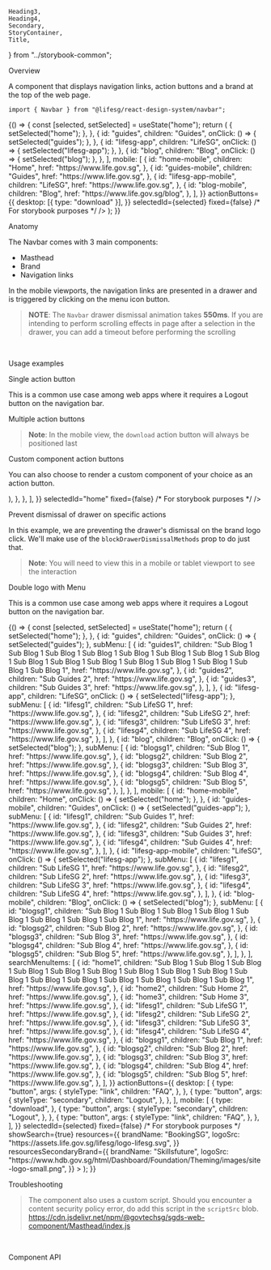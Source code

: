     Heading3,
    Heading4,
    Secondary,
    StoryContainer,
    Title,
} from "../storybook-common";

<Meta title="Modules/Navbar" component={Navbar} />

<Title>Navbar</Title>

<Secondary>Overview</Secondary>

A component that displays navigation links, action buttons and a brand at the top of the web page.

```tsx
import { Navbar } from "@lifesg/react-design-system/navbar";
```

<Canvas>
    <Story name="Navbar">
        {() => {
            const [selected, setSelected] = useState("home");
            return (
                <Navbar
                    items={{
                        desktop: [
                            {
                                id: "home",
                                children: "Home",
                                onClick: () => {
                                    setSelected("home");
                                },
                            },
                            {
                                id: "guides",
                                children: "Guides",
                                onClick: () => {
                                    setSelected("guides");
                                },
                            },
                            {
                                id: "lifesg-app",
                                children: "LifeSG",
                                onClick: () => {
                                    setSelected("lifesg-app");
                                },
                            },
                            {
                                id: "blog",
                                children: "Blog",
                                onClick: () => {
                                    setSelected("blog");
                                },
                            },
                        ],
                        mobile: [
                            {
                                id: "home-mobile",
                                children: "Home",
                                href: "https://www.life.gov.sg",
                            },
                            {
                                id: "guides-mobile",
                                children: "Guides",
                                href: "https://www.life.gov.sg",
                            },
                            {
                                id: "lifesg-app-mobile",
                                children: "LifeSG",
                                href: "https://www.life.gov.sg",
                            },
                            {
                                id: "blog-mobile",
                                children: "Blog",
                                href: "https://www.life.gov.sg/blog",
                            },
                        ],
                    }}
                    actionButtons={{
                        desktop: [{ type: "download" }],
                    }}
                    selectedId={selected}
                    fixed={false} /* For storybook purposes */
                />
            );
        }}
    </Story>
</Canvas>

<Heading3>Anatomy</Heading3>

The Navbar comes with 3 main components:

-   Masthead
-   Brand
-   Navigation links

In the mobile viewports, the navigation links are presented in a drawer and is triggered by clicking on the menu icon button.

> **NOTE**: The `Navbar` drawer dismissal animation takes **550ms**. If you are intending to perform scrolling effects in page after a selection in the drawer, you can add a timeout before performing the scrolling

<br />

<Secondary>Usage examples</Secondary>

<Heading3>Single action button</Heading3>

This is a common use case among web apps where it requires a Logout button on the navigation bar.

<Preview>
    <Story name="Single action button">
        <Navbar
            items={{
                desktop: [],
                mobile: [],
            }}
            actionButtons={{
                desktop: [
                    {
                        type: "button",
                        args: {
                            styleType: "secondary",
                            children: "Logout",
                        },
                    },
                ],
            }}
            selectedId="home"
            fixed={false} /* For storybook purposes */
        />
    </Story>
</Preview>

<Heading3>Multiple action buttons</Heading3>

> **Note**: In the mobile view, the `download` action button will always be positioned last

<Preview>
    <Story name="Multiple action buttons">
        <Navbar
            items={{
                desktop: [
                    {
                        id: "home",
                        children: "Home",
                        href: "https://www.life.gov.sg",
                        target: "_blank",
                    },
                    {
                        id: "guides",
                        children: "Guides",
                        href: "https://www.life.gov.sg",
                    },
                    {
                        id: "lifesg-app",
                        children: "LifeSG",
                        href: "https://www.life.gov.sg",
                    },
                ],
            }}
            actionButtons={{
                desktop: [
                    {
                        type: "button",
                        args: {
                            styleType: "link",
                            children: "FAQ",
                        },
                    },
                    {
                        type: "button",
                        args: {
                            styleType: "secondary",
                            children: "Logout",
                        },
                    },
                    {
                        type: "download",
                    },
                ],
                mobile: [
                    {
                        type: "download",
                    },
                    {
                        type: "button",
                        args: {
                            styleType: "secondary",
                            children: "Logout",
                        },
                    },
                    {
                        type: "button",
                        args: {
                            styleType: "link",
                            children: "FAQ",
                        },
                    },
                ],
            }}
            selectedId="home"
            fixed={false} /* For storybook purposes */
        />
    </Story>
</Preview>

<Heading3>Custom component action buttons</Heading3>

You can also choose to render a custom component of your choice as an action button.

<Preview>
    <Story name="Custom action buttons">
        <Navbar
            items={{
                desktop: [
                    {
                        id: "home",
                        children: "Home",
                        href: "https://www.life.gov.sg",
                        target: "_blank",
                    },
                    {
                        id: "guides",
                        children: "Guides",
                        href: "https://www.life.gov.sg",
                    },
                    {
                        id: "lifesg-app",
                        children: "LifeSG",
                        href: "https://www.life.gov.sg",
                    },
                ],
            }}
            actionButtons={{
                desktop: [
                    {
                        type: "component",
                        args: {
                            render: (
                                <IconButton>
                                    <GearIcon
                                        style={{
                                            width: "1.25rem",
                                            height: "1.25rem",
                                        }}
                                    />
                                </IconButton>
                            ),
                        },
                    },
                ],
            }}
            selectedId="home"
            fixed={false} /* For storybook purposes */
        />
    </Story>
</Preview>

<Heading3>Prevent dismissal of drawer on specific actions</Heading3>

In this example, we are preventing the drawer's dismissal on the brand logo click. We'll make use of
the `blockDrawerDismissalMethods` prop to do just that.

> **Note**: You will need to view this in a mobile or tablet viewport to see the interaction

<Preview>
    <Story name="Prevent drawer dismissal">
        <Navbar
            items={{
                desktop: [
                    {
                        id: "home",
                        children: "Home",
                        href: "https://www.life.gov.sg",
                        target: "_blank",
                    },
                    {
                        id: "guides",
                        children: "Guides",
                        href: "https://www.life.gov.sg",
                    },
                    {
                        id: "lifesg-app",
                        children: "LifeSG",
                        href: "https://www.life.gov.sg",
                    },
                ],
            }}
            actionButtons={{
                desktop: [
                    {
                        type: "download",
                    },
                ],
            }}
            selectedId="home"
            fixed={false} /* For storybook purposes */
            blockDrawerDismissalMethods={["brand-click"]}
        />
    </Story>
</Preview>

<Heading3>Double logo with Menu</Heading3>

This is a common use case among web apps where it requires a Logout button on the navigation bar.

<Preview>
    <Story name="Double logo with Menu">
        {() => {
            const [selected, setSelected] = useState("home");
            return (
                <Navbar
                    items={{
                        desktop: [
                            {
                                id: "home",
                                children: "Home",
                                onClick: () => {
                                    setSelected("home");
                                },
                            },
                            {
                                id: "guides",
                                children: "Guides",
                                onClick: () => {
                                    setSelected("guides");
                                },
                                subMenu: [
                                    {
                                        id: "guides1",
                                        children:
                                            "Sub Blog 1 Sub Blog 1 Sub Blog 1 Sub Blog 1 Sub Blog 1 Sub Blog 1 Sub Blog 1 Sub Blog 1 Sub Blog 1 Sub Blog 1 Sub Blog 1 Sub Blog 1 Sub Blog 1 Sub Blog 1 Sub Blog 1 Sub Blog 1",
                                        href: "https://www.life.gov.sg",
                                    },
                                    {
                                        id: "guides2",
                                        children: "Sub Guides 2",
                                        href: "https://www.life.gov.sg",
                                    },
                                    {
                                        id: "guides3",
                                        children: "Sub Guides 3",
                                        href: "https://www.life.gov.sg",
                                    },
                                ],
                            },
                            {
                                id: "lifesg-app",
                                children: "LifeSG",
                                onClick: () => {
                                    setSelected("lifesg-app");
                                },
                                subMenu: [
                                    {
                                        id: "lifesg1",
                                        children: "Sub LifeSG 1",
                                        href: "https://www.life.gov.sg",
                                    },
                                    {
                                        id: "lifesg2",
                                        children: "Sub LifeSG 2",
                                        href: "https://www.life.gov.sg",
                                    },
                                    {
                                        id: "lifesg3",
                                        children: "Sub LifeSG 3",
                                        href: "https://www.life.gov.sg",
                                    },
                                    {
                                        id: "lifesg4",
                                        children: "Sub LifeSG 4",
                                        href: "https://www.life.gov.sg",
                                    },
                                ],
                            },
                            {
                                id: "blog",
                                children: "Blog",
                                onClick: () => {
                                    setSelected("blog");
                                },
                                subMenu: [
                                    {
                                        id: "blogsg1",
                                        children: "Sub Blog 1",
                                        href: "https://www.life.gov.sg",
                                    },
                                    {
                                        id: "blogsg2",
                                        children: "Sub Blog 2",
                                        href: "https://www.life.gov.sg",
                                    },
                                    {
                                        id: "blogsg3",
                                        children: "Sub Blog 3",
                                        href: "https://www.life.gov.sg",
                                    },
                                    {
                                        id: "blogsg4",
                                        children: "Sub Blog 4",
                                        href: "https://www.life.gov.sg",
                                    },
                                    {
                                        id: "blogsg5",
                                        children: "Sub Blog 5",
                                        href: "https://www.life.gov.sg",
                                    },
                                ],
                            },
                        ],
                        mobile: [
                            {
                                id: "home-mobile",
                                children: "Home",
                                onClick: () => {
                                    setSelected("home");
                                },
                            },
                            {
                                id: "guides-mobile",
                                children: "Guides",
                                onClick: () => {
                                    setSelected("guides-app");
                                },
                                subMenu: [
                                    {
                                        id: "lifesg1",
                                        children: "Sub Guides 1",
                                        href: "https://www.life.gov.sg",
                                    },
                                    {
                                        id: "lifesg2",
                                        children: "Sub Guides 2",
                                        href: "https://www.life.gov.sg",
                                    },
                                    {
                                        id: "lifesg3",
                                        children: "Sub Guides 3",
                                        href: "https://www.life.gov.sg",
                                    },
                                    {
                                        id: "lifesg4",
                                        children: "Sub Guides 4",
                                        href: "https://www.life.gov.sg",
                                    },
                                ],
                            },
                            {
                                id: "lifesg-app-mobile",
                                children: "LifeSG",
                                onClick: () => {
                                    setSelected("lifesg-app");
                                },
                                subMenu: [
                                    {
                                        id: "lifesg1",
                                        children: "Sub LifeSG 1",
                                        href: "https://www.life.gov.sg",
                                    },
                                    {
                                        id: "lifesg2",
                                        children: "Sub LifeSG 2",
                                        href: "https://www.life.gov.sg",
                                    },
                                    {
                                        id: "lifesg3",
                                        children: "Sub LifeSG 3",
                                        href: "https://www.life.gov.sg",
                                    },
                                    {
                                        id: "lifesg4",
                                        children: "Sub LifeSG 4",
                                        href: "https://www.life.gov.sg",
                                    },
                                ],
                            },
                            {
                                id: "blog-mobile",
                                children: "Blog",
                                onClick: () => {
                                    setSelected("blog");
                                },
                                subMenu: [
                                    {
                                        id: "blogsg1",
                                        children:
                                            "Sub Blog 1 Sub Blog 1 Sub Blog 1 Sub Blog 1 Sub Blog 1 Sub Blog 1 Sub Blog 1 Sub Blog 1",
                                        href: "https://www.life.gov.sg",
                                    },
                                    {
                                        id: "blogsg2",
                                        children: "Sub Blog 2",
                                        href: "https://www.life.gov.sg",
                                    },
                                    {
                                        id: "blogsg3",
                                        children: "Sub Blog 3",
                                        href: "https://www.life.gov.sg",
                                    },
                                    {
                                        id: "blogsg4",
                                        children: "Sub Blog 4",
                                        href: "https://www.life.gov.sg",
                                    },
                                    {
                                        id: "blogsg5",
                                        children: "Sub Blog 5",
                                        href: "https://www.life.gov.sg",
                                    },
                                ],
                            },
                        ],
                        searchMenuItems: [
                            {
                                id: "home1",
                                children:
                                    "Sub Blog 1 Sub Blog 1 Sub Blog 1 Sub Blog 1 Sub Blog 1 Sub Blog 1 Sub Blog 1 Sub Blog 1 Sub Blog 1 Sub Blog 1 Sub Blog 1 Sub Blog 1 Sub Blog 1 Sub Blog 1 Sub Blog 1 Sub Blog 1",
                                href: "https://www.life.gov.sg",
                            },
                            {
                                id: "home2",
                                children: "Sub Home 2",
                                href: "https://www.life.gov.sg",
                            },
                            {
                                id: "home3",
                                children: "Sub Home 3",
                                href: "https://www.life.gov.sg",
                            },
                            {
                                id: "lifesg1",
                                children: "Sub LifeSG 1",
                                href: "https://www.life.gov.sg",
                            },
                            {
                                id: "lifesg2",
                                children: "Sub LifeSG 2",
                                href: "https://www.life.gov.sg",
                            },
                            {
                                id: "lifesg3",
                                children: "Sub LifeSG 3",
                                href: "https://www.life.gov.sg",
                            },
                            {
                                id: "lifesg4",
                                children: "Sub LifeSG 4",
                                href: "https://www.life.gov.sg",
                            },
                            {
                                id: "blogsg1",
                                children: "Sub Blog 1",
                                href: "https://www.life.gov.sg",
                            },
                            {
                                id: "blogsg2",
                                children: "Sub Blog 2",
                                href: "https://www.life.gov.sg",
                            },
                            {
                                id: "blogsg3",
                                children: "Sub Blog 3",
                                href: "https://www.life.gov.sg",
                            },
                            {
                                id: "blogsg4",
                                children: "Sub Blog 4",
                                href: "https://www.life.gov.sg",
                            },
                            {
                                id: "blogsg5",
                                children: "Sub Blog 5",
                                href: "https://www.life.gov.sg",
                            },
                        ],
                    }}
                    actionButtons={{
                        desktop: [
                            {
                                type: "button",
                                args: {
                                    styleType: "link",
                                    children: "FAQ",
                                },
                            },
                            {
                                type: "button",
                                args: {
                                    styleType: "secondary",
                                    children: "Logout",
                                },
                            },
                        ],
                        mobile: [
                            {
                                type: "download",
                            },
                            {
                                type: "button",
                                args: {
                                    styleType: "secondary",
                                    children: "Logout",
                                },
                            },
                            {
                                type: "button",
                                args: {
                                    styleType: "link",
                                    children: "FAQ",
                                },
                            },
                        ],
                    }}
                    selectedId={selected}
                    fixed={false} /* For storybook purposes */
                    showSearch={true}
                    resources={{
                        brandName: "BookingSG",
                        logoSrc:
                            "https://assets.life.gov.sg/lifesg/logo-lifesg.svg",
                    }}
                    resourcesSecondaryBrand={{
                        brandName: "Skillsfuture",
                        logoSrc:
                            "https://www.hdb.gov.sg/html/Dashboard/Foundation/Theming/images/site-logo-small.png",
                    }}
                ></Navbar>
            );
        }}
    </Story>
</Preview>

<Secondary>Troubleshooting</Secondary>

> The component also uses a custom script. Should you encounter a content security
> policy error, do add this script in the `scriptSrc` blob.
> https://cdn.jsdelivr.net/npm/@govtechsg/sgds-web-component/Masthead/index.js

<br />

<Secondary>Component API</Secondary>

<PropsTable />
